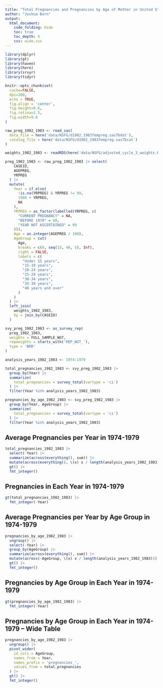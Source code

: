 ```yaml
---
title: "Total Pregnancies and Pregnancies by Age of Mother in United States, 1974-2014"
author: "Joshua Born"
output:
  html_document:
    code_folding: hide
    toc: true
    toc_depth: 5
    css: wide.css
---
```



```r
library(dplyr)
library(gt)
library(haven)
library(here)
library(srvyr)
library(tidyr)

knitr::opts_chunk$set(
  cache=FALSE,
  dpi=200,
  echo = TRUE,
  fig.align = 'center',
  fig.height=9.6,
  fig.retina=1.5,
  fig.width=9.6
)
```


```r
raw_preg_1982_1983 <- read_sas(
  data_file = here('data/NSFG/d1982_1983fempreg.sas7bdat'),
  catalog_file = here('data/NSFG/d1982_1983fempreg.sas7bcat')
)

weights_1982_1983 <- readRDS(here('data/NSFG/adjusted_cycle_3_weights.Rds'))

preg_1982_1983 <- raw_preg_1982_1983 |> select(
    CASEID,
    AGEPREG,
    YRPREG
  ) |>
  mutate(
    Year = if_else(
      !is.na(YRPREG) & YRPREG != 99,
      1900 + YRPREG,
      NA
    ),
    YRPREG = as_factor(labelled(YRPREG, c(
      "CURRENT PREGNANCY" = NA,
      "BEFORE 1970" = 60,
      "YEAR NOT ASCERTAINED" = 99
    ))),
    Age = as.integer(AGEPREG / 100),
    AgeGroup = cut(
      Age,
      breaks = c(0, seq(15, 40, 5), Inf),
      right = FALSE,
      labels = c(
        "Under 15 years",
        "15-19 years",
        "20-24 years",
        "25-29 years",
        "30-34 years",
        "35-39 years",
        "40 years and over"
      )
    )
  ) |>
  left_join(
    weights_1982_1983,
    by = join_by(CASEID)
  )

svy_preg_1982_1983 <- as_survey_rep(
  preg_1982_1983,
  weights = FULL_SAMPLE_WGT,
  repweights = starts_with('REP_WGT_'),
  type = 'BRR'
)

analysis_years_1982_1983 <- 1974:1979

total_pregnancies_1982_1983 <- svy_preg_1982_1983 |>
  group_by(Year) |>
  summarize(
    total_pregnancies = survey_total(vartype = 'ci')
  ) |>
  filter(Year %in% analysis_years_1982_1983)

pregnancies_by_age_1982_1983 <- svy_preg_1982_1983 |>
  group_by(Year, AgeGroup) |>
  summarize(
    total_pregnancies = survey_total(vartype = 'ci')
  ) |>
  filter(Year %in% analysis_years_1982_1983)
```


## Average Pregnancies per Year in 1974-1979

```r
total_pregnancies_1982_1983 |>
  select(-Year) |>
  summarize(across(everything(), sum)) |>
  mutate(across(everything(), \(x) x / length(analysis_years_1982_1983))) |>
  gt() |>
  fmt_integer()
```


## Pregnancies in Each Year in 1974-1979

```r
gt(total_pregnancies_1982_1983) |>
  fmt_integer(-Year)
```


## Average Pregnancies per Year by Age Group in 1974-1979

```r
pregnancies_by_age_1982_1983 |>
  ungroup() |>
  select(-Year) |>
  group_by(AgeGroup) |>
  summarize(across(everything(), sum)) |>
  mutate(across(-AgeGroup, \(x) x / length(analysis_years_1982_1983))) |>
  gt() |>
  fmt_integer()
```


## Pregnancies by Age Group in Each Year in 1974-1979

```r
gt(pregnancies_by_age_1982_1983) |>
  fmt_integer(-Year)
```


## Pregnancies by Age Group in Each Year in 1974-1979 -- Wide Table

```r
pregnancies_by_age_1982_1983 |>
  ungroup() |>
  pivot_wider(
    id_cols = AgeGroup,
    names_from = Year,
    names_prefix = 'pregnancies_',
    values_from = total_pregnancies
  ) |>
  gt() |>
  fmt_integer()
```
